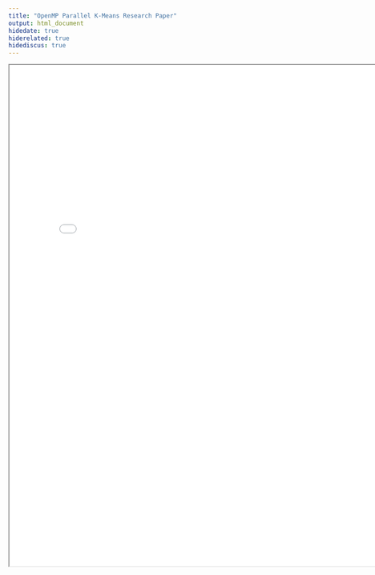```yaml
---
title: "OpenMP Parallel K-Means Research Paper"
output: html_document
hidedate: true
hiderelated: true
hidediscus: true
---
```


<body><div align="center"><iframe width="800" height="1000" src="/OMP_paper1.pdf" frameborder="1px"></iframe></div></body>
